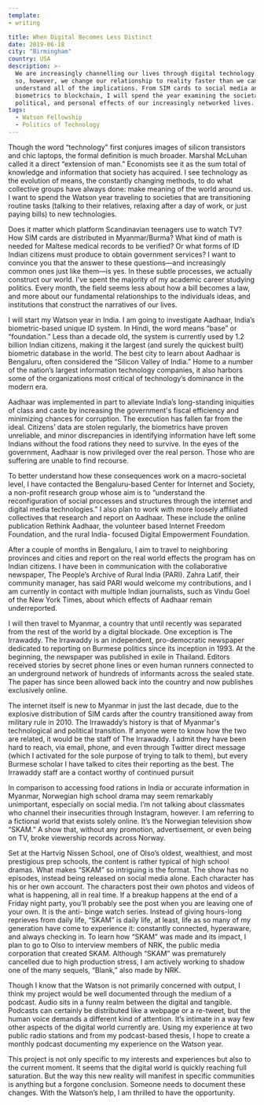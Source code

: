 ```yaml
---
template:
- writing

title: When Digital Becomes Less Distinct
date: 2019-06-18
city: "Birmingham"
country: USA
description: >-
  We are increasingly channelling our lives through digital technology. In doing
  so, however, we change our relationship to reality faster than we can
  understand all of the implications. From SIM cards to social media and
  biometrics to blockchain, I will spend the year examining the societal,
  political, and personal effects of our increasingly networked lives.
tags:
  - Watson Fellowship
  - Politics of Technology
---
```


Though the word “technology" first conjures images of silicon transistors and chic laptops, the formal definition is much broader. Marshal McLuhan called it a direct “extension of man.” Economists see it as the sum total of knowledge and information that society has acquired. I see technology as the evolution of means, the constantly changing methods, to do what collective groups have always done: make meaning of the world around us. I want to spend the Watson year traveling to societies that are transitioning routine tasks (talking to their relatives, relaxing after a day of work, or just paying bills) to new technologies.

Does it matter which platform Scandinavian teenagers use to watch TV? How SIM cards are distributed in Myanmar/Burma? What kind of math is needed for Maltese medical records to be verified? Or what forms of ID Indian citizens must produce to obtain government services? I want to convince you that the answer to these questions—and increasingly common ones just like them—is yes. In these subtle processes, we actually construct our world. I’ve spent the majority of my academic career studying politics. Every month, the field seems less about how a bill becomes a law, and more about our fundamental relationships to the individuals ideas, and institutions that construct the narratives of our lives.

I will start my Watson year in India. I am going to investigate Aadhaar, India’s biometric-based unique ID system. In Hindi, the word means “base” or “foundation.” Less than a decade old, the system is currently used by 1.2 billion Indian citizens, making it the largest (and surely the quickest built) biometric database in the world. The best city to learn about Aadhaar is Bengaluru, often considered the “Silicon Valley of India.” Home to a number of the nation’s largest information technology companies, it also harbors some of the organizations most critical of technology’s dominance in the modern era.

Aadhaar was implemented in part to alleviate India’s long-standing iniquities of class and caste by increasing the government's fiscal efficiency and minimizing chances for corruption. The execution has fallen far from the ideal. Citizens’ data are stolen regularly, the biometrics have proven unreliable, and minor discrepancies in identifying information have left some Indians without the food rations they need to survive. In the eyes of the government, Aadhaar is now privileged over the real person. Those who are suffering are unable to find recourse.

To better understand how these consequences work on a macro-societal level, I have contacted the Bengaluru-based Center for Internet and Society, a non-profit research group whose aim is to “understand the reconfiguration of social processes and structures through the internet and digital media technologies.” I also plan to work with more loosely affiliated collectives that research and report on Aadhaar. These include the online publication Rethink Aadhaar, the volunteer based Internet Freedom Foundation, and the rural India- focused Digital Empowerment Foundation.

After a couple of months in Bengaluru, I aim to travel to neighboring provinces and cities and report on the real world effects the program has on Indian citizens. I have been in communication with the collaborative newspaper, The People’s Archive of Rural India (PARI). Zahra Latif, their community manager, has said PARI would welcome my contributions, and I am currently in contact with multiple Indian journalists, such as Vindu Goel of the New York Times, about which effects of Aadhaar remain underreported.

I will then travel to Myanmar, a country that until recently was separated from the rest of the world by a digital blockade. One exception is The Irrawaddy. The Irrawaddy is an independent, pro-democratic newspaper dedicated to reporting on Burmese politics since its inception in 1993. At the beginning, the newspaper was published in exile in Thailand. Editors received stories by secret phone lines or even human runners connected to an underground network of hundreds of informants across the sealed state. The paper has since been allowed back into the country and now publishes exclusively online.

The internet itself is new to Myanmar in just the last decade, due to the explosive distribution of SIM cards after the country transitioned away from military rule in 2010. The Irrawaddy’s history is that of Myanmar's technological and political transition. If anyone were to know how the two are related, it would be the staff of The Irrawaddy. I admit they have been hard to reach, via email, phone, and even through Twitter direct message (which I activated for the sole purpose of trying to talk to them), but every Burmese scholar I have talked to cites their reporting as the best. The Irrawaddy staff are a contact worthy of continued pursuit

In comparison to accessing food rations in India or accurate information in Myanmar, Norwegian high school drama may seem remarkably unimportant, especially on social media. I’m not talking about classmates who channel their insecurities through Instagram, however. I am referring to a fictional world that exists solely online. It’s the Norwegian television show “SKAM.” A show that, without any promotion, advertisement, or even being on TV, broke viewership records across Norway.

Set at the Hartvig Nissen School, one of Olso’s oldest, wealthiest, and most prestigious prep schools, the content is rather typical of high school dramas. What makes “SKAM” so intriguing is the format. The show has no episodes, instead being released on social media alone. Each character has his or her own account. The characters post their own photos and videos of what is happening, all in real time. If a breakup happens at the end of a Friday night party, you’ll probably see the post when you are leaving one of your own. It is the anti- binge watch series. Instead of giving hours-long reprieves from daily life, “SKAM” is daily life, at least, life as so many of my generation have come to experience it: constantly connected, hyperaware, and always checking in. To learn how “SKAM” was made and its impact, I plan to go to Olso to interview members of NRK, the public media corporation that created SKAM. Although “SKAM” was prematurely cancelled due to high production stress, I am actively working to shadow one of the many sequels, “Blank,” also made by NRK.

Though I know that the Watson is not primarily concerned with output, I think my project would be well documented through the medium of a podcast. Audio sits in a funny realm between the digital and tangible. Podcasts can certainly be distributed like a webpage or a re-tweet, but the human voice demands a different kind of attention. It’s intimate in a way few other aspects of the digital world currently are. Using my experience at two public radio stations and from my podcast-based thesis, I hope to create a monthly podcast documenting my experience on the Watson year.

This project is not only specific to my interests and experiences but also to the current moment. It seems that the digital world is quickly reaching full saturation. But the way this new reality will manifest in specific communities is anything but a forgone conclusion. Someone needs to document these changes. With the Watson’s help, I am thrilled to have the opportunity.
